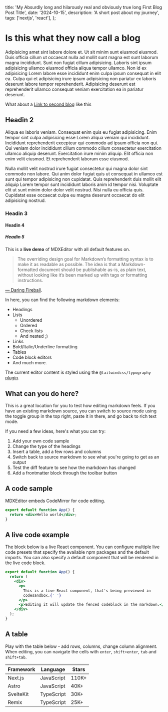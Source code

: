   title:
    'My Absurdly long and hilarously real and obviously true long First Blog Post Title',
  date: '2024-10-15',
  description: 'A short post about my journey',
  tags: ['nextjs', 'react'],
};


# Is this what they now call a blog

Adipisicing amet sint labore dolore et. Ut sit minim sunt eiusmod eiusmod. Duis officia cillum ut occaecat nulla ad mollit sunt magna est sunt laborum magna incididunt. Sunt non fugiat cillum adipisicing. Laboris sint ipsum adipisicing ullamco eiusmod officia aliqua tempor ullamco. Non id ex adipisicing Lorem labore esse incididunt enim culpa ipsum consequat in elit ea. Culpa qui et adipisicing irure ipsum adipisicing non pariatur ex laboris deserunt labore tempor reprehenderit. Adipisicing deserunt est reprehenderit ullamco consequat veniam exercitation ea in pariatur deserunt.

What about a [Link to second blog](/writing/second-blog) like this

## Headin 2

Aliqua ex laboris veniam. Consequat enim quis eu fugiat adipisicing. Enim tempor sint culpa adipisicing esse Lorem aliqua veniam qui incididunt. Incididunt reprehenderit excepteur qui commodo ad ipsum officia non qui. Qui veniam dolor incididunt cillum commodo cillum consectetur exercitation ullamco aliquip deserunt. Exercitation irure minim aliquip. Elit officia non enim velit eiusmod. Et reprehenderit laborum esse eiusmod.

Nulla mollit velit nostrud irure fugiat consectetur qui magna dolor sint commodo non labore. Qui anim dolor fugiat quis ut consequat in ullamco est sunt qui tempor adipisicing non cupidatat. Quis reprehenderit duis mollit elit aliquip Lorem tempor sunt incididunt laboris anim id tempor nisi. Voluptate elit ut sunt minim dolor dolor velit nostrud. Nisi nulla eu officia quis. Cupidatat esse occaecat culpa eu magna deserunt occaecat do elit adipisicing nostrud.

### Headin 3

#### Headin 4

##### Headin 5

This is a **live demo** of MDXEditor with all default features on.

> The overriding design goal for Markdown’s formatting syntax is to make it as readable as possible.
> The idea is that a Markdown-formatted document should be publishable as-is, as plain text,
> without looking like it’s been marked up with tags or formatting instructions.

[— Daring Fireball](https://daringfireball.net/projects/markdown/).

In here, you can find the following markdown elements:

- Headings
- Lists
  - Unordered
  - Ordered
  - Check lists
  - And nested ;)
- Links
- Bold/Italic/Underline formatting
- Tables
- Code block editors
- And much more.

The current editor content is styled using the `@tailwindcss/typography` [plugin](https://tailwindcss.com/docs/typography-plugin).

## What can you do here?

This is a great location for you to test how editing markdown feels. If you have an existing markdown source, you can switch to source mode using the toggle group in the top right, paste it in there, and go back to rich text mode.

If you need a few ideas, here's what you can try:

1. Add your own code sample
2. Change the type of the headings
3. Insert a table, add a few rows and columns
4. Switch back to source markdown to see what you're going to get as an output
5. Test the diff feature to see how the markdown has changed
6. Add a frontmatter block through the toolbar button

## A code sample

MDXEditor embeds CodeMirror for code editing.

```jsx
export default function App() {
  return <div>Hello world</div>;
}
```

## A live code example

The block below is a live React component. You can configure multiple live code presets that specify the available npm packages and the default imports. You can also specify a default component that will be rendered in the live code block.

```jsx
export default function App() {
  return (
    <div>
      <p>
        This is a live React component, that's being previewed in
        codesandbox.{' '}
      </p>
      <p>Editing it will update the fenced codeblock in the markdown.</p>
    </div>
  );
}
```

## A table

Play with the table below - add rows, columns, change column alignment. When editing,
you can navigate the cells with `enter`, `shift+enter`, `tab` and `shift+tab`.

| Framework | Language   | Stars |
| --------- | ---------- | ----- |
| Next.js   | JavaScript | 110K+ |
| Astro     | JavaScript | 40K+  |
| SvelteKit | TypeScript | 30K+  |
| Remix     | TypeScript | 25K+  |
